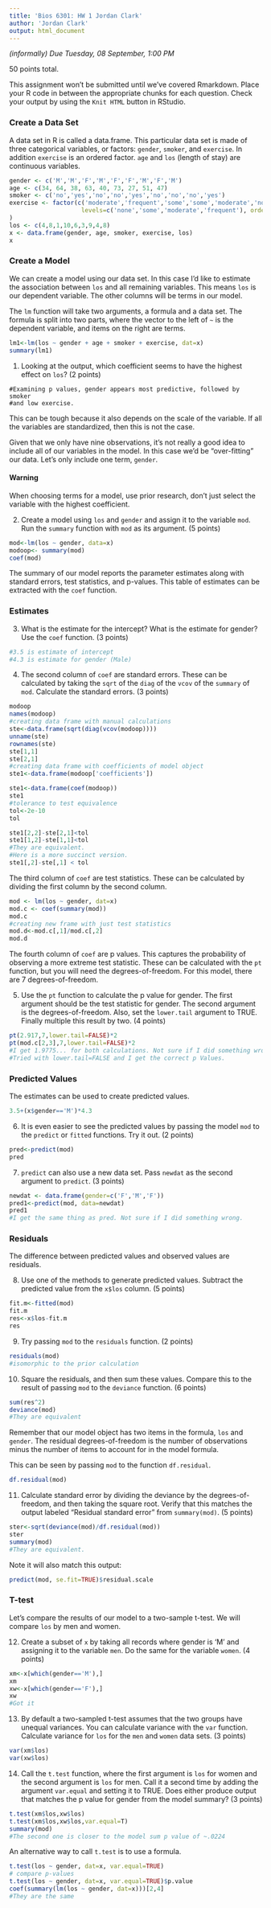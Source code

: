 ```yaml
---
title: 'Bios 6301: HW 1 Jordan Clark'
author: 'Jordan Clark'
output: html_document
---
```


*(informally) Due Tuesday, 08 September, 1:00 PM*

50 points total.

This assignment won't be submitted until we've covered Rmarkdown.
Place your R code in between the appropriate chunks for each question.
Check your output by using the `Knit HTML` button in RStudio.

### Create a Data Set

A data set in R is called a data.frame.  This particular data set is
made of three categorical variables, or factors: `gender`, `smoker`,
and `exercise`.  In addition `exercise` is an ordered factor.  `age`
and `los` (length of stay) are continuous variables.

```r
gender <- c('M','M','F','M','F','F','M','F','M')
age <- c(34, 64, 38, 63, 40, 73, 27, 51, 47)
smoker <- c('no','yes','no','no','yes','no','no','no','yes')
exercise <- factor(c('moderate','frequent','some','some','moderate','none','none','moderate','moderate'),
                    levels=c('none','some','moderate','frequent'), ordered=TRUE
)
los <- c(4,8,1,10,6,3,9,4,8)
x <- data.frame(gender, age, smoker, exercise, los)
x
```

### Create a Model

We can create a model using our data set.  In this case I’d like to
estimate the association between `los` and all remaining variables.
This means `los` is our dependent variable. The other columns will be
terms in our model.

The `lm` function will take two arguments, a formula and a data set.
The formula is split into two parts, where the vector to the left of
`~` is the dependent variable, and items on the right are terms.

```r
lm1<-lm(los ~ gender + age + smoker + exercise, dat=x)
summary(lm1)
```

1. Looking at the output, which coefficient seems to have the highest
effect on `los`? (2 points)

```
#Examining p values, gender appears most predictive, followed by smoker
#and low exercise. 

```
This can be tough because it also depends on the scale of the
variable.  If all the variables are standardized, then this is not
the case.

Given that we only have nine observations, it's not really a good idea
to include all of our variables in the model.  In this case we'd be
"over-fitting" our data.  Let's only include one term, `gender`.

#### Warning

When choosing terms for a model, use prior research, don't just
select the variable with the highest coefficient.

2. Create a model using `los` and `gender` and assign it to the
variable `mod`.  Run the `summary` function with `mod` as its
argument. (5 points)

```r
mod<-lm(los ~ gender, data=x)
modoop<- summary(mod)
coef(mod)
```

The summary of our model reports the parameter estimates along with
standard errors, test statistics, and p-values.  This table of
estimates can be extracted with the `coef` function.

### Estimates

3. What is the estimate for the intercept?  What is the estimate for
gender?  Use the `coef` function. (3 points)

```r
#3.5 is estimate of intercept
#4.3 is estimate for gender (Male)
```

4. The second column of `coef` are standard errors.  These can be
calculated by taking the `sqrt` of the `diag` of the `vcov` of the
`summary` of `mod`.  Calculate the standard errors. (3 points)

```r
modoop
names(modoop)
#creating data frame with manual calculations
ste<-data.frame(sqrt(diag(vcov(modoop))))
unname(ste)
rownames(ste)
ste[1,1]
ste[2,1]
#creating data frame with coefficients of model object
ste1<-data.frame(modoop['coefficients'])

ste1<-data.frame(coef(modoop))
ste1
#tolerance to test equivalence
tol<-2e-10
tol

ste1[2,2]-ste[2,1]<tol
ste1[1,2]-ste[1,1]<tol
#They are equivalent. 
#Here is a more succinct version.
ste1[,2]-ste[,1] < tol
```

The third column of `coef` are test statistics.  These can be
calculated by dividing the first column by the second column.

```r
mod <- lm(los ~ gender, dat=x)
mod.c <- coef(summary(mod))
mod.c
#creating new frame with just test statistics
mod.d<-mod.c[,1]/mod.c[,2]
mod.d
```

The fourth column of `coef` are p values.  This captures the
probability of observing a more extreme test statistic.  These can be
calculated with the `pt` function, but you will need the
degrees-of-freedom.  For this model, there are 7 degrees-of-freedom.

5. Use the `pt` function to calculate the p value for gender.  The first
argument should be the test statistic for gender.  The second argument
is the degrees-of-freedom.  Also, set the `lower.tail` argument to
TRUE.  Finally multiple this result by two. (4 points)

```r

pt(2.917,7,lower.tail=FALSE)*2
pt(mod.c[2,3],7,lower.tail=FALSE)*2
#I get 1.9775... for both calculations. Not sure if I did something wrong.
#Tried with lower.tail=FALSE and I get the correct p Values. 
```

### Predicted Values

The estimates can be used to create predicted values.

```r
3.5+(x$gender=='M')*4.3
```

6. It is even easier to see the predicted values by passing the model
`mod` to the `predict` or `fitted` functions.  Try it out. (2 points)

```r
pred<-predict(mod)
pred
```

7. `predict` can also use a new data set.  Pass `newdat` as the second
argument to `predict`. (3 points)

```r
newdat <- data.frame(gender=c('F','M','F'))
pred1<-predict(mod, data=newdat)
pred1
#I get the same thing as pred. Not sure if I did something wrong. 
```

### Residuals

The difference between predicted values and observed values are
residuals.

8. Use one of the methods to generate predicted values.  Subtract the
predicted value from the `x$los` column. (5 points)

```r
fit.m<-fitted(mod)
fit.m
res<-x$los-fit.m
res
```

9. Try passing `mod` to the `residuals` function. (2 points)

```r
residuals(mod)
#isomorphic to the prior calculation
```

10. Square the residuals, and then sum these values.  Compare this to the
result of passing `mod` to the `deviance` function. (6 points)

```r
sum(res^2)
deviance(mod)
#They are equivalent
```

Remember that our model object has two items in the formula, `los`
and `gender`.  The residual degrees-of-freedom is the number of
observations minus the number of items to account for in the model
formula.

This can be seen by passing `mod` to the function `df.residual`.

```r
df.residual(mod)
```

11. Calculate standard error by dividing the deviance by the
degrees-of-freedom, and then taking the square root.  Verify that this
matches the output labeled "Residual standard error" from
`summary(mod)`. (5 points)

```r
ster<-sqrt(deviance(mod)/df.residual(mod))
ster
summary(mod)
#They are equivalent.
```

Note it will also match this output:

```r
predict(mod, se.fit=TRUE)$residual.scale
```

### T-test

Let's compare the results of our model to a two-sample t-test.  We
will compare `los` by men and women.

12. Create a subset of `x` by taking all records where gender is 'M'
and assigning it to the variable `men`.  Do the same for the variable
`women`. (4 points)

```r
xm<-x[which(gender=='M'),]
xm
xw<-x[which(gender=='F'),]
xw
#Got it
```

13. By default a two-sampled t-test assumes that the two groups have
unequal variances.  You can calculate variance with the `var`
function.  Calculate variance for `los` for the `men` and `women` data
sets. (3 points)

```r
var(xm$los)
var(xw$los)
```

14. Call the `t.test` function, where the first argument is `los` for
women and the second argument is `los` for men.  Call it a second time
by adding the argument `var.equal` and setting it to TRUE.  Does
either produce output that matches the p value for gender from the
model summary? (3 points)

```r
t.test(xm$los,xw$los)
t.test(xm$los,xw$los,var.equal=T)
summary(mod)
#The second one is closer to the model sum p value of ~.0224
```

An alternative way to call `t.test` is to use a formula.

```r
t.test(los ~ gender, dat=x, var.equal=TRUE)
# compare p-values
t.test(los ~ gender, dat=x, var.equal=TRUE)$p.value
coef(summary(lm(los ~ gender, dat=x)))[2,4]
#They are the same
```
